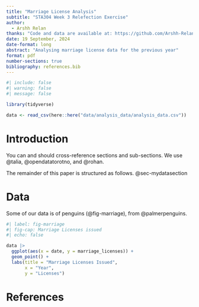 ```yaml
---
title: "Marriage License Analysis"
subtitle: "STA304 Week 3 Relefection Exercise"
author: 
  - Arshh Relan
thanks: "Code and data are available at: https://github.com/Arshh-Relan/marriage_licenses_analysis"
date: 19 September, 2024
date-format: long
abstract: "Analysing marriage license data for the previous year"
format: pdf
number-sections: true
bibliography: references.bib
---
```


```r
#| include: false
#| warning: false
#| message: false

library(tidyverse)

data <- read_csv(here::here("data/analysis_data/analysis_data.csv"))

```


# Introduction

You can and should cross-reference sections and sub-sections. We use @talia, @opendatatorotno, and @rohan.

The remainder of this paper is structured as follows. @sec-mydatasection



# Data {#sec-mydatasection}

Some of our data is of penguins (@fig-marriage), from @palmerpenguins.

```r
#| label: fig-marriage
#| fig-cap: Marriage Licenses issued
#| echo: false

data |>
  ggplot(aes(x = date, y = marriage_licenses)) +
  geom_point() +
  labs(title = "Marriage Licenses Issued",
       x = "Year",
       y = "Licenses")
```

\newpage


# References


